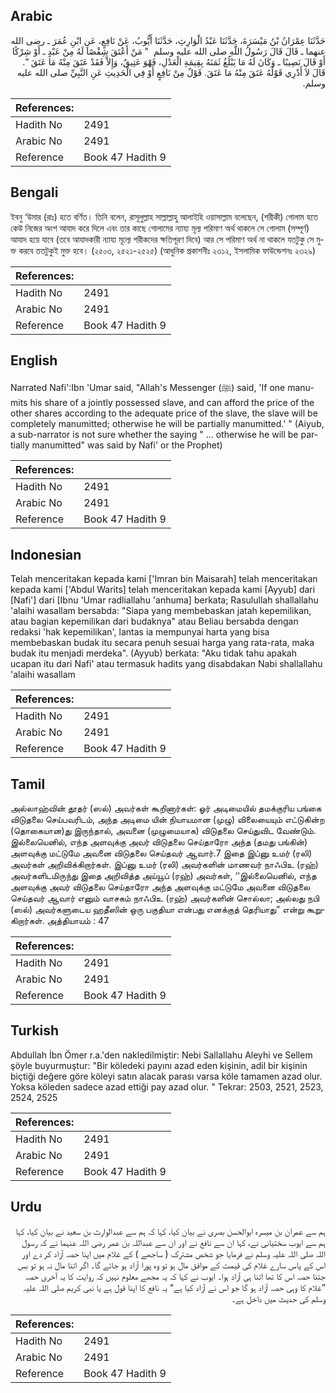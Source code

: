 ## Arabic


<div dir="rtl" lang="ar" style={{fontSize:'larger',backgroundColor:'#f8f9fa',padding:20}}>
حَدَّثَنَا عِمْرَانُ بْنُ مَيْسَرَةَ، حَدَّثَنَا عَبْدُ الْوَارِثِ، حَدَّثَنَا أَيُّوبُ، عَنْ نَافِعٍ، عَنِ ابْنِ عُمَرَ ـ رضى الله عنهما ـ قَالَ قَالَ رَسُولُ اللَّهِ صلى الله عليه وسلم ‏ "‏ مَنْ أَعْتَقَ شِقْصًا لَهُ مِنْ عَبْدٍ ـ أَوْ شِرْكًا أَوْ قَالَ نَصِيبًا ـ وَكَانَ لَهُ مَا يَبْلُغُ ثَمَنَهُ بِقِيمَةِ الْعَدْلِ، فَهْوَ عَتِيقٌ، وَإِلاَّ فَقَدْ عَتَقَ مِنْهُ مَا عَتَقَ ‏"‏‏.‏ قَالَ لاَ أَدْرِي قَوْلُهُ عَتَقَ مِنْهُ مَا عَتَقَ‏.‏ قَوْلٌ مِنْ نَافِعٍ أَوْ فِي الْحَدِيثِ عَنِ النَّبِيِّ صلى الله عليه وسلم‏.‏
</div>
<div style={{backgroundColor:'#f8f9fa',padding:20, marginBottom: 10}}><table> <thead> <tr> <th>References:</th> <th></th> </tr> </thead> <tbody><tr><td>Hadith No</td><td>2491</td></tr><tr><td>Arabic No</td><td>2491</td></tr><tr><td>Reference</td><td>Book 47 Hadith 9</td></tr></tbody></table></div>

## Bengali


<div dir="ltr" lang="bn" style={{fontSize:'larger',backgroundColor:'#f8f9fa',padding:20}}>
ইবনু ‘উমার (রাঃ) হতে বর্ণিত। তিনি বলেন, রাসূলুল্লাহ সাল্লাল্লাহু আলাইহি ওয়াসাল্লাম বলেছেন, (শরীকী) গোলাম হতে কেউ নিজের অংশ আযাদ করে দিলে এবং তার কাছে গোলামের ন্যায্য মূল্য পরিমাণ অর্থ থাকলে সে গোলাম (সম্পূর্ণ) আযাদ হয়ে যাবে (তবে আযাদকারী ন্যায্য মূল্যে শরীকদের ক্ষতিপূরণ দিবে) আর সে পরিমাণ অর্থ না থাকলে যতটুকু সে মুক্ত করবে ততটুকুই মুক্ত হবে। (২৫০৩, ২৫২১-২৫২৫) (আধুনিক প্রকাশনীঃ ২৩১২, ইসলামিক ফাউন্ডেশনঃ ২৩২৯)
</div>
<div style={{backgroundColor:'#f8f9fa',padding:20, marginBottom: 10}}><table> <thead> <tr> <th>References:</th> <th></th> </tr> </thead> <tbody><tr><td>Hadith No</td><td>2491</td></tr><tr><td>Arabic No</td><td>2491</td></tr><tr><td>Reference</td><td>Book 47 Hadith 9</td></tr></tbody></table></div>

## English


<div dir="ltr" lang="en" style={{fontSize:'larger',backgroundColor:'#f8f9fa',padding:20}}>
Narrated Nafi':Ibn 'Umar said, "Allah's Messenger (ﷺ) said, 'If one manumits his share of a jointly possessed slave, and can afford the price of the other shares according to the adequate price of the slave, the slave will be completely manumitted; otherwise he will be partially manumitted.' " (Aiyub, a sub-narrator is not sure whether the saying " ... otherwise he will be partially manumitted" was said by Nafi' or the Prophet)
</div>
<div style={{backgroundColor:'#f8f9fa',padding:20, marginBottom: 10}}><table> <thead> <tr> <th>References:</th> <th></th> </tr> </thead> <tbody><tr><td>Hadith No</td><td>2491</td></tr><tr><td>Arabic No</td><td>2491</td></tr><tr><td>Reference</td><td>Book 47 Hadith 9</td></tr></tbody></table></div>

## Indonesian


<div dir="ltr" lang="id" style={{fontSize:'larger',backgroundColor:'#f8f9fa',padding:20}}>
Telah menceritakan kepada kami ['Imran bin Maisarah] telah menceritakan kepada kami ['Abdul Warits] telah menceritakan kepada kami [Ayyub] dari [Nafi'] dari [Ibnu 'Umar radliallahu 'anhuma] berkata; Rasulullah shallallahu 'alaihi wasallam bersabda: "Siapa yang membebaskan jatah kepemilikan, atau bagian kepemilikan dari budaknya" atau Beliau bersabda dengan redaksi 'hak kepemilikan', lantas ia mempunyai harta yang bisa membebaskan budak itu secara penuh sesuai harga yang rata-rata, maka budak itu menjadi merdeka". (Ayyub) berkata: "Aku tidak tahu apakah ucapan itu dari Nafi' atau termasuk hadits yang disabdakan Nabi shallallahu 'alaihi wasallam
</div>
<div style={{backgroundColor:'#f8f9fa',padding:20, marginBottom: 10}}><table> <thead> <tr> <th>References:</th> <th></th> </tr> </thead> <tbody><tr><td>Hadith No</td><td>2491</td></tr><tr><td>Arabic No</td><td>2491</td></tr><tr><td>Reference</td><td>Book 47 Hadith 9</td></tr></tbody></table></div>

## Tamil


<div dir="ltr" lang="ta" style={{fontSize:'larger',backgroundColor:'#f8f9fa',padding:20}}>
அல்லாஹ்வின் தூதர் (ஸல்) அவர்கள் கூறினார்கள்: ஓர் அடிமையில் தமக்குரிய பங்கை விடுதலை செய்பவரிடம், அந்த அடிமை யின் நியாயமான (முழு) விலையையும் எட்டுகின்ற (தொகையான)து இருந்தால், அவனை (முழுமையாக) விடுதலை செய்துவிட வேண்டும். இல்லையெனில், எந்த அளவுக்கு அவர் விடுதலை செய்தாரோ அந்த (தமது பங்கின்) அளவுக்கு மட்டுமே அவனை விடுதலை செய்தவர் ஆவார்.7 இதை இப்னு உமர் (ரலி) அவர்கள் அறிவிக்கிறார்கள். இப்னு உமர் (ரலி) அவர்களின் மாணவர் நாஃபிஉ (ரஹ்) அவர்களிடமிருந்து இதை அறிவித்த அய்யூப் (ரஹ்) அவர்கள், ‘‘இல்லையெனில், எந்த அளவுக்கு அவர் விடுதலை செய்தாரோ அந்த அளவுக்கு மட்டுமே அவனை விடுதலை செய்தவர் ஆவார் எனும் வாசகம் நாஃபிஉ (ரஹ்) அவர்களின் சொல்லா; அல்லது நபி (ஸல்) அவர்களுடைய ஹதீஸின் ஒரு பகுதியா என்பது எனக்குத் தெரியாது” என்று கூறுகிறார்கள். அத்தியாயம் : 47
</div>
<div style={{backgroundColor:'#f8f9fa',padding:20, marginBottom: 10}}><table> <thead> <tr> <th>References:</th> <th></th> </tr> </thead> <tbody><tr><td>Hadith No</td><td>2491</td></tr><tr><td>Arabic No</td><td>2491</td></tr><tr><td>Reference</td><td>Book 47 Hadith 9</td></tr></tbody></table></div>

## Turkish


<div dir="ltr" lang="tr" style={{fontSize:'larger',backgroundColor:'#f8f9fa',padding:20}}>
Abdullah İbn Ömer r.a.'den nakledilmiştir: Nebi Sallallahu Aleyhi ve Sellem şöyle buyurmuştur: "Bir köledeki payını azad eden kişinin, adil bir kişinin biçtiği değere göre köleyi satın alacak parası varsa köle tamamen azad olur. Yoksa köleden sadece azad ettiği pay azad olur. " Tekrar: 2503, 2521, 2523, 2524, 2525
</div>
<div style={{backgroundColor:'#f8f9fa',padding:20, marginBottom: 10}}><table> <thead> <tr> <th>References:</th> <th></th> </tr> </thead> <tbody><tr><td>Hadith No</td><td>2491</td></tr><tr><td>Arabic No</td><td>2491</td></tr><tr><td>Reference</td><td>Book 47 Hadith 9</td></tr></tbody></table></div>

## Urdu


<div dir="rtl" lang="ur" style={{fontSize:'larger',backgroundColor:'#f8f9fa',padding:20}}>
ہم سے عمران بن میسرہ ابوالحسن بصری نے بیان کیا، کہا کہ ہم سے عبدالوارث بن سعید نے بیان کیا، کہا ہم سے ایوب سختیانی نے، کہا ان سے نافع نے اور ان سے عبداللہ بن عمر رضی اللہ عنہما نے کہ رسول اللہ صلی اللہ علیہ وسلم نے فرمایا جو شخص مشترک ( ساجھے ) کے غلام میں اپنا حصہ آزاد کر دے اور اس کے پاس سارے غلام کی قیمت کے موافق مال ہو تو وہ پورا آزاد ہو جائے گا۔ اگر اتنا مال نہ ہو تو بس جتنا حصہ اس کا تھا اتنا ہی آزاد ہوا۔ ایوب نے کہا کہ یہ مجھے معلوم نہیں کہ روایت کا یہ آخری حصہ ”غلام کا وہی حصہ آزاد ہو گا جو اس نے آزاد کیا ہے“ یہ نافع کا اپنا قول ہے یا نبی کریم صلی اللہ علیہ وسلم کی حدیث میں داخل ہے۔
</div>
<div style={{backgroundColor:'#f8f9fa',padding:20, marginBottom: 10}}><table> <thead> <tr> <th>References:</th> <th></th> </tr> </thead> <tbody><tr><td>Hadith No</td><td>2491</td></tr><tr><td>Arabic No</td><td>2491</td></tr><tr><td>Reference</td><td>Book 47 Hadith 9</td></tr></tbody></table></div>